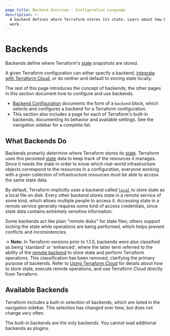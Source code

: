 ```yaml
---
page_title: Backend Overview - Configuration Language
description: >-
  A backend defines where Terraform stores its state. Learn about how backends
  work.
---
```


# Backends

Backends define where Terraform's [state](/language/state) snapshots are stored.

A given Terraform configuration can either specify a backend,
[integrate with Terraform Cloud](/language/settings/terraform-cloud),
or do neither and default to storing state locally.

The rest of this page introduces the concept of backends; the other pages in
this section document how to configure and use backends.

- [Backend Configuration](/language/settings/backends/configuration) documents the form
  of a `backend` block, which selects and configures a backend for a
  Terraform configuration.
- This section also includes a page for each of Terraform's built-in backends,
  documenting its behavior and available settings. See the navigation sidebar
  for a complete list.

## What Backends Do

Backends primarily determine where Terraform stores its [state](/language/state).
Terraform uses this persisted [state](/language/state) data to keep track of the
resources it manages. Since it needs the state in order to know which real-world infrastructure
objects correspond to the resources in a configuration, everyone working with a given collection of
infrastructure resources must be able to access the same state data.

By default, Terraform implicitly uses a backend called
[`local`](/language/settings/backends/local) to store state as a local file on disk.
Every other backend stores state in a remote service of some kind, which allows multiple people to
access it. Accessing state in a remote service generally requires some kind of access credentials,
since state data contains extremely sensitive information.

Some backends act like plain "remote disks" for state files; others support
_locking_ the state while operations are being performed, which helps prevent
conflicts and inconsistencies.

-> **Note:** In Terraform versions prior to 1.1.0, backends were also classified as being 'standard'
or 'enhanced', where the latter term referred to the ability of the
[remote backend](/language/settings/backends/remote) to store state and perform
Terraform operations. This classification has been removed, clarifying the primary purpose of
backends. Refer to [Using Terraform Cloud](/cli/cloud) for details about how to
store state, execute remote operations, and use Terraform Cloud directly from Terraform.

## Available Backends

Terraform includes a built-in selection of backends, which are listed in the
navigation sidebar. This selection has changed over time, but does not change
very often.

The built-in backends are the only backends. You cannot load additional backends
as plugins.
